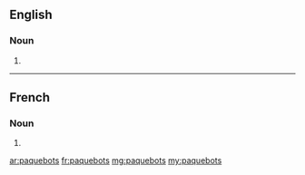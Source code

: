 ==English==

===Noun===
{{head|en|noun plural form}}

# {{plural of|paquebot|lang=en}}

----

==French==

===Noun===
{{head|fr|noun plural form|g=m}}

# {{plural of|paquebot|lang=fr}}

[[ar:paquebots]]
[[fr:paquebots]]
[[mg:paquebots]]
[[my:paquebots]]